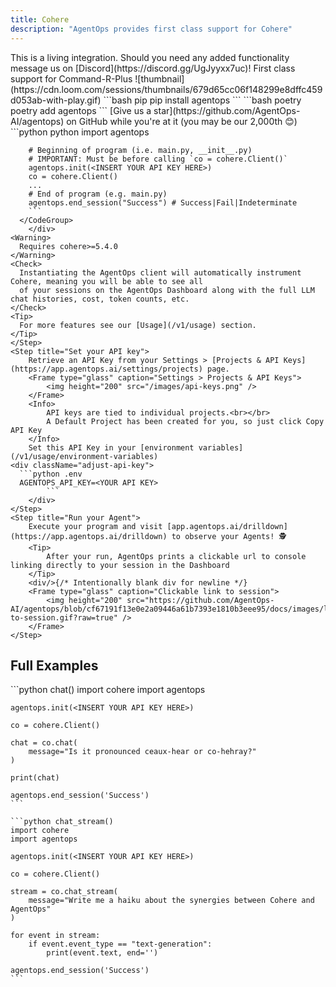 ```yaml
---
title: Cohere
description: "AgentOps provides first class support for Cohere"
---
```


<Note>
This is a living integration. Should you need any added functionality message us on [Discord](https://discord.gg/UgJyyxx7uc)!
</Note>

<Card title="Cohere" icon="hill-rockslide" href="https://www.loom.com/share/679d65cc06f148299e8dffc459d053ab">
    First class support for Command-R-Plus
    ![thumbnail](https://cdn.loom.com/sessions/thumbnails/679d65cc06f148299e8dffc459d053ab-with-play.gif)
</Card>

<Steps>
  <Step title="Install the AgentOps SDK">
    <CodeGroup>
      ```bash pip 
      pip install agentops
      ```
      ```bash poetry
      poetry add agentops
      ```
    </CodeGroup>
    <Check>[Give us a star](https://github.com/AgentOps-AI/agentops) on GitHub while you're at it (you may be our <span id="stars-text">2,000th</span> 😊)</Check>
  </Step>
	<Step title="Add 3 lines of code">
		<div className="adjust-api-key">
      <CodeGroup>
        ```python python
        import agentops

        # Beginning of program (i.e. main.py, __init__.py)
        # IMPORTANT: Must be before calling `co = cohere.Client()`
        agentops.init(<INSERT YOUR API KEY HERE>)
        co = cohere.Client()
        ...
        # End of program (e.g. main.py)
        agentops.end_session("Success") # Success|Fail|Indeterminate
        ```
      </CodeGroup>
		</div>
    <Warning>
      Requires cohere>=5.4.0
    </Warning>
    <Check>
      Instantiating the AgentOps client will automatically instrument Cohere, meaning you will be able to see all
      of your sessions on the AgentOps Dashboard along with the full LLM chat histories, cost, token counts, etc.
    </Check>
    <Tip>
      For more features see our [Usage](/v1/usage) section.
    </Tip>
	</Step>
	<Step title="Set your API key">
		Retrieve an API Key from your Settings > [Projects & API Keys](https://app.agentops.ai/settings/projects) page.
		<Frame type="glass" caption="Settings > Projects & API Keys">
			<img height="200" src="/images/api-keys.png" />
		</Frame>
		<Info>
			API keys are tied to individual projects.<br></br>
			A Default Project has been created for you, so just click Copy API Key
		</Info>
		Set this API Key in your [environment variables](/v1/usage/environment-variables)
    <div className="adjust-api-key">
      ```python .env
      AGENTOPS_API_KEY=<YOUR API KEY>
			```
		</div>
	</Step>
    <Step title="Run your Agent">
		Execute your program and visit [app.agentops.ai/drilldown](https://app.agentops.ai/drilldown) to observe your Agents! 🕵️
		<Tip>
			After your run, AgentOps prints a clickable url to console linking directly to your session in the Dashboard
		</Tip> 
		<div/>{/* Intentionally blank div for newline */}
		<Frame type="glass" caption="Clickable link to session">
			<img height="200" src="https://github.com/AgentOps-AI/agentops/blob/cf67191f13e0e2a09446a61b7393e1810b3eee95/docs/images/link-to-session.gif?raw=true" />
		</Frame>
	</Step>
</Steps>

## Full Examples

<div className="adjust-api-key">
  <CodeGroup>
    ```python chat()
    import cohere
    import agentops

    agentops.init(<INSERT YOUR API KEY HERE>)

    co = cohere.Client()

    chat = co.chat(
        message="Is it pronounced ceaux-hear or co-hehray?"
    )

    print(chat)

    agentops.end_session('Success')
    ```

    ```python chat_stream()
    import cohere
    import agentops

    agentops.init(<INSERT YOUR API KEY HERE>)

    co = cohere.Client()

    stream = co.chat_stream(
        message="Write me a haiku about the synergies between Cohere and AgentOps"
    )

    for event in stream:
        if event.event_type == "text-generation":
            print(event.text, end='')

    agentops.end_session('Success')
    ```
  </CodeGroup>
</div>

<script type="module" src="/scripts/github_stars.js"></script>
<script type="module" src="/scripts/adjust_api_dynamically.js"></script>